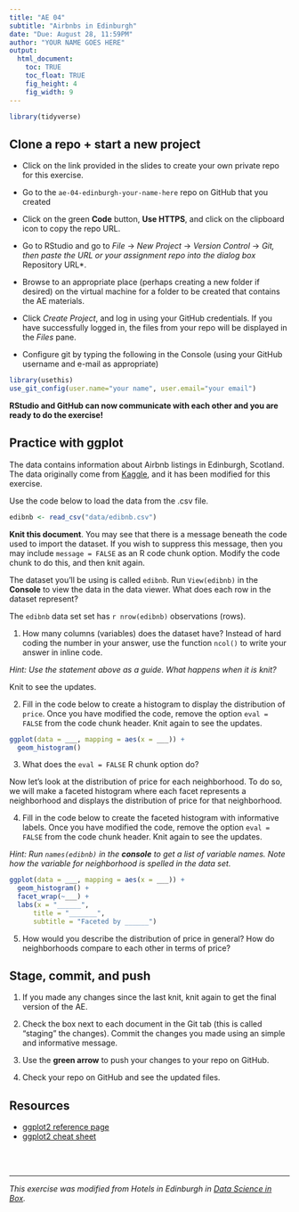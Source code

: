 ---
title: "AE 04"
subtitle: "Airbnbs in Edinburgh"
date: "Due: August 28, 11:59PM"
author: "YOUR NAME GOES HERE"
output: 
  html_document: 
    toc: TRUE
    toc_float: TRUE
    fig_height: 4
    fig_width: 9
---

```{r load-packages, warning = FALSE, message = FALSE}
library(tidyverse)
```

## Clone a repo + start a new project

- Click on the link provided in the slides to create your own private repo for 
this exercise.

- Go to the `ae-04-edinburgh-your-name-here` repo on GitHub that you created

- Click on the green **Code** button, **Use HTTPS**, and click on the clipboard 
icon to copy the repo URL.

- Go to RStudio and go to *File* $\rightarrow$ *New Project* $\rightarrow$ 
*Version Control* $\rightarrow$ *Git, then paste the URL or your assignment
repo into the dialog box *Repository URL*.

- Browse to an appropriate place (perhaps creating a new folder if desired) on
the virtual machine for a folder to be created that contains the AE materials.

- Click *Create Project*, and log in using your GitHub credentials. If you have
successfully logged in, the files from your repo will be displayed in the 
*Files* pane.

- Configure git by typing the following in the Console (using your GitHub
username and e-mail as appropriate)

```{r eval=FALSE}
library(usethis)
use_git_config(user.name="your name", user.email="your email")
```

**RStudio and GitHub can now communicate with each other and you are ready to do the exercise!**

## Practice with ggplot

The data contains information about Airbnb listings in Edinburgh, Scotland. The 
data originally come from [Kaggle](https://www.kaggle.com/thoroc/edinburgh-inside-airbnb/version/2), 
and it has been modified for this exercise. 

Use the code below to load the data from the .csv file. 

```{r load-data}
edibnb <- read_csv("data/edibnb.csv")
```

**Knit this document**. You may see that there is a message beneath the code
used to import the dataset. If you wish to suppress this message, then you may
include `message = FALSE` as an R code chunk option. Modify the code chunk to
do this, and then knit again.

The dataset you’ll be using is called `edibnb`. Run `View(edibnb)` in the 
**Console** to view the data in the data viewer. What does each row in the 
dataset represent?

The `edibnb` data set set has `r nrow(edibnb)` observations (rows).

1. How many columns (variables) does the dataset have? Instead of hard coding 
the number in your answer, use the function `ncol()` to write your answer in 
inline code. 

*Hint: Use the statement above as a guide. What happens when it is knit?*

Knit to see the updates.

2. Fill in the code below to create a histogram to display the distribution of 
`price`.  Once you have modified the code, remove the option `eval = FALSE` from 
the code chunk header. Knit again to see the updates.

```{r plot-price, eval = FALSE}
ggplot(data = ___, mapping = aes(x = ___)) +
  geom_histogram()
```

3. What does the `eval = FALSE` R chunk option do?

Now let's look at the distribution of price for each neighborhood. To do so, we 
will make a faceted histogram where each facet represents a neighborhood and 
displays the distribution of price for that neighborhood.

4. Fill in the code below to create the faceted histogram with informative 
labels. Once you have modified the code, remove the option `eval = FALSE` from 
the code chunk header. Knit again to see the updates.

*Hint: Run `names(edibnb)` in the <b>console</b> to get a list of variable*
*names. Note how the variable for neighborhood is spelled in the data set.*

```{r plot-price-facet, eval = FALSE}
ggplot(data = ___, mapping = aes(x = ___)) +
  geom_histogram() +
  facet_wrap(~___) +
  labs(x = "______", 
      title = "_______", 
      subtitle = "Faceted by ______")
```


5. How would you describe the distribution of price in general? How do 
neighborhoods compare to each other in terms of price?

## Stage, commit, and push

1. If you made any changes since the last knit, knit again to get the final 
version of the AE. 

2. Check the box next to each document in the Git tab (this is called "staging" 
the changes).  Commit the changes you made using an simple and informative 
message.

2. Use the **green arrow** to push your changes to your repo on GitHub.

3. Check your repo on GitHub and see the updated files.

## Resources 

- [ggplot2 reference page](https://ggplot2.tidyverse.org/reference/geom_histogram.html) 
- [ggplot2 cheat sheet](https://rstudio.com/wp-content/uploads/2015/03/ggplot2-cheatsheet.pdf)


<br><br>

<hr> 

*This exercise was modified from Hotels in Edinburgh in [Data Science in Box](https://datasciencebox.org/).*